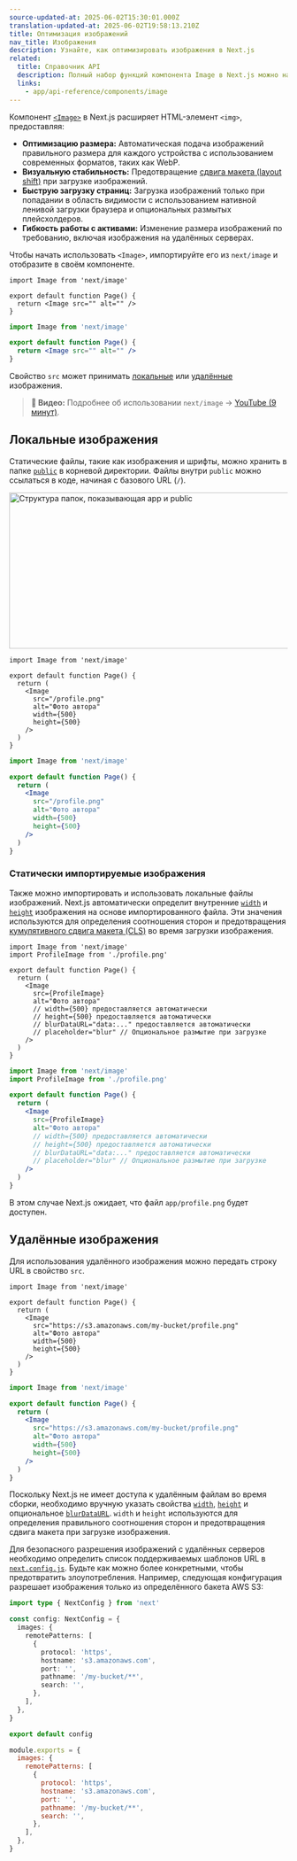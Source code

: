 ```yaml
---
source-updated-at: 2025-06-02T15:30:01.000Z
translation-updated-at: 2025-06-02T19:58:13.210Z
title: Оптимизация изображений
nav_title: Изображения
description: Узнайте, как оптимизировать изображения в Next.js
related:
  title: Справочник API
  description: Полный набор функций компонента Image в Next.js можно найти в справочнике API.
  links:
    - app/api-reference/components/image
---
```


Компонент [`<Image>`](/docs/app/api-reference/components/image) в Next.js расширяет HTML-элемент `<img>`, предоставляя:

- **Оптимизацию размера:** Автоматическая подача изображений правильного размера для каждого устройства с использованием современных форматов, таких как WebP.
- **Визуальную стабильность:** Предотвращение [сдвига макета (layout shift)](https://web.dev/articles/cls) при загрузке изображений.
- **Быструю загрузку страниц:** Загрузка изображений только при попадании в область видимости с использованием нативной ленивой загрузки браузера и опциональных размытых плейсхолдеров.
- **Гибкость работы с активами:** Изменение размера изображений по требованию, включая изображения на удалённых серверах.

Чтобы начать использовать `<Image>`, импортируйте его из `next/image` и отобразите в своём компоненте.

```tsx filename="app/page.tsx" switcher
import Image from 'next/image'

export default function Page() {
  return <Image src="" alt="" />
}
```

```jsx filename="app/page.js" switcher
import Image from 'next/image'

export default function Page() {
  return <Image src="" alt="" />
}
```

Свойство `src` может принимать [локальные](#local-images) или [удалённые](#remote-images) изображения.

> **🎥 Видео:** Подробнее об использовании `next/image` → [YouTube (9 минут)](https://youtu.be/IU_qq_c_lKA).

## Локальные изображения

Статические файлы, такие как изображения и шрифты, можно хранить в папке [`public`](/docs/app/api-reference/file-conventions/public-folder) в корневой директории. Файлы внутри `public` можно ссылаться в коде, начиная с базового URL (`/`).

<Image
  alt="Структура папок, показывающая app и public"
  srcLight="/docs/light/public-folder.png"
  srcDark="/docs/dark/public-folder.png"
  width="1600"
  height="282"
/>

```tsx filename="app/page.tsx" switcher
import Image from 'next/image'

export default function Page() {
  return (
    <Image
      src="/profile.png"
      alt="Фото автора"
      width={500}
      height={500}
    />
  )
}
```

```jsx filename="app/page.js" switcher
import Image from 'next/image'

export default function Page() {
  return (
    <Image
      src="/profile.png"
      alt="Фото автора"
      width={500}
      height={500}
    />
  )
}
```

### Статически импортируемые изображения

Также можно импортировать и использовать локальные файлы изображений. Next.js автоматически определит внутренние [`width`](/docs/app/api-reference/components/image#width-and-height) и [`height`](/docs/app/api-reference/components/image#width-and-height) изображения на основе импортированного файла. Эти значения используются для определения соотношения сторон и предотвращения [кумулятивного сдвига макета (CLS)](https://web.dev/articles/cls) во время загрузки изображения.

```tsx filename="app/page.tsx" switcher
import Image from 'next/image'
import ProfileImage from './profile.png'

export default function Page() {
  return (
    <Image
      src={ProfileImage}
      alt="Фото автора"
      // width={500} предоставляется автоматически
      // height={500} предоставляется автоматически
      // blurDataURL="data:..." предоставляется автоматически
      // placeholder="blur" // Опциональное размытие при загрузке
    />
  )
}
```

```jsx filename="app/page.js" switcher
import Image from 'next/image'
import ProfileImage from './profile.png'

export default function Page() {
  return (
    <Image
      src={ProfileImage}
      alt="Фото автора"
      // width={500} предоставляется автоматически
      // height={500} предоставляется автоматически
      // blurDataURL="data:..." предоставляется автоматически
      // placeholder="blur" // Опциональное размытие при загрузке
    />
  )
}
```

В этом случае Next.js ожидает, что файл `app/profile.png` будет доступен.

## Удалённые изображения

Для использования удалённого изображения можно передать строку URL в свойство `src`.

```tsx filename="app/page.tsx" switcher
import Image from 'next/image'

export default function Page() {
  return (
    <Image
      src="https://s3.amazonaws.com/my-bucket/profile.png"
      alt="Фото автора"
      width={500}
      height={500}
    />
  )
}
```

```jsx filename="app/page.js" switcher
import Image from 'next/image'

export default function Page() {
  return (
    <Image
      src="https://s3.amazonaws.com/my-bucket/profile.png"
      alt="Фото автора"
      width={500}
      height={500}
    />
  )
}
```

Поскольку Next.js не имеет доступа к удалённым файлам во время сборки, необходимо вручную указать свойства [`width`](/docs/app/api-reference/components/image#width-and-height), [`height`](/docs/app/api-reference/components/image#width-and-height) и опциональное [`blurDataURL`](/docs/app/api-reference/components/image#blurdataurl). `width` и `height` используются для определения правильного соотношения сторон и предотвращения сдвига макета при загрузке изображения.

Для безопасного разрешения изображений с удалённых серверов необходимо определить список поддерживаемых шаблонов URL в [`next.config.js`](/docs/app/api-reference/config/next-config-js). Будьте как можно более конкретными, чтобы предотвратить злоупотребления. Например, следующая конфигурация разрешает изображения только из определённого бакета AWS S3:

```ts filename="next.config.ts" switcher
import type { NextConfig } from 'next'

const config: NextConfig = {
  images: {
    remotePatterns: [
      {
        protocol: 'https',
        hostname: 's3.amazonaws.com',
        port: '',
        pathname: '/my-bucket/**',
        search: '',
      },
    ],
  },
}

export default config
```

```js filename="next.config.js" switcher
module.exports = {
  images: {
    remotePatterns: [
      {
        protocol: 'https',
        hostname: 's3.amazonaws.com',
        port: '',
        pathname: '/my-bucket/**',
        search: '',
      },
    ],
  },
}
```